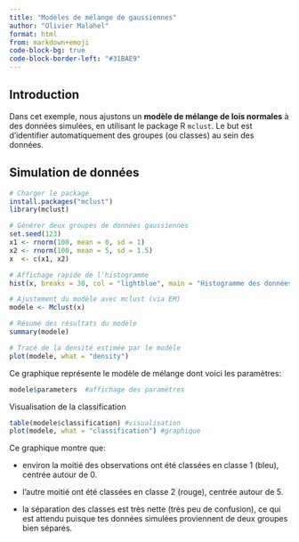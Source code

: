 ```yaml
---
title: "Modèles de mélange de gaussiennes"
author: "Olivier Malahel"
format: html
from: markdown+emoji
code-block-bg: true
code-block-border-left: "#31BAE9"
---
```


## Introduction

Dans cet exemple, nous ajustons un **modèle de mélange de lois normales** à des données simulées, en utilisant le package R `mclust`. Le but est d’identifier automatiquement des groupes (ou classes) au sein des données.


## Simulation de données

```R
# Charger le package
install.packages("mclust")
library(mclust)

# Générer deux groupes de données gaussiennes
set.seed(123)
x1 <- rnorm(100, mean = 0, sd = 1)
x2 <- rnorm(100, mean = 5, sd = 1.5)
x  <- c(x1, x2)

# Affichage rapide de l'histogramme
hist(x, breaks = 30, col = "lightblue", main = "Histogramme des données simulées", xlab = "x")
```

```R
# Ajustement du modèle avec mclust (via EM)
modele <- Mclust(x)

# Résumé des résultats du modèle
summary(modele)

# Tracé de la densité estimée par le modèle
plot(modele, what = "density")
```

Ce graphique représente le modèle de mélange dont voici les paramètres: 

```R
modele$parameters  #affichage des paramètres
```


Visualisation de la classification 


```R
table(modele$classification) #visualisation
plot(modele, what = "classification") #graphique
```

Ce graphique montre que:  

- environ la moitié des observations ont été classées en classe 1 (bleu), centrée autour de 0.

- l’autre moitié ont été classées en classe 2 (rouge), centrée autour de 5.

- la séparation des classes est très nette (très peu de confusion), ce qui est attendu puisque tes données simulées proviennent de deux groupes bien séparés.

